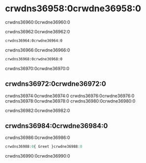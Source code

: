 # crwdns36958:0crwdne36958:0

crwdns36960:0crwdne36960:0

crwdns36962:0crwdne36962:0

```bash
crwdns36964:0crwdne36964:0
```
crwdns36966:0crwdne36966:0

```bash
crwdns36968:0crwdne36968:0
```

crwdns36970:0crwdne36970:0

## crwdns36972:0crwdne36972:0

crwdns36974:0crwdne36974:0 crwdns36976:0crwdne36976:0 crwdns36978:0crwdne36978:0 crwdns36980:0crwdne36980:0

crwdns36982:0crwdne36982:0

## crwdns36984:0crwdne36984:0

crwdns36986:0crwdne36986:0

```js
crwdns36988:0{ Greet }crwdne36988:0
```

crwdns36990:0crwdne36990:0